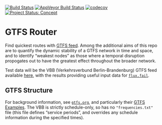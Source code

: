[![Build Status](https://travis-ci.org/ATFutures/gtfs-router)](https://travis-ci.org/ATFutures/gtfs-router) 
[![AppVeyor Build Status](https://ci.appveyor.com/api/projects/status/github/ATFutures/gtfs-router?branch=master&svg=true)](https://ci.appveyor.com/project/ATFutures/gtfs-router)
[![codecov](https://codecov.io/gh/ATFutures/gtfs-router/branch/master/graph/badge.svg)](https://codecov.io/gh/ATFutures/gtfs-router)
[![Project Status: Concept](http://www.repostatus.org/badges/latest/concept)](http://www.repostatus.org/#concept)

# GTFS Router

Find quickest routes with [GTFS
feed](https://developers.google.com/transit/gtfs/). Among the additional aims of
this repo are to quantify the dynamic stability of a GTFS network in time and
space, and to identify "weakest nodes" as those where a temporal disruption
propogates out to have the greatest effect throughout the broader network.

Test data will be the VBB (Verkehrsverbund Berlin-Brandenburg) GTFS feed
available [here](https://daten.berlin.de/datensaetze/vbb-fahrplandaten-gtfs),
with the results providing useful input data for
[`flux.fail`](https://flux.fail).

## GTFS Structure

For background information, see [`gtfs.org`](http://gtfs.org), and particularly
their [GTFS
Examples](https://docs.google.com/document/d/16inL5BVcM1aU-_DcFJay_tC6Ni0wPa0nvQEstueG5k4/edit).
The VBB is strictly schedule-only, so has no `"frequencies.txt"` file (this file
defines "service periods", and overrides any schedule information during the
specified times).


